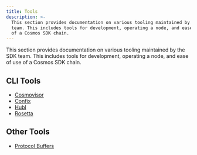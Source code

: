 ```yaml
---
title: Tools
description: >-
  This section provides documentation on various tooling maintained by the SDK
  team. This includes tools for development, operating a node, and ease of use
  of a Cosmos SDK chain.
---
```


This section provides documentation on various tooling maintained by the SDK team.
This includes tools for development, operating a node, and ease of use of a Cosmos SDK chain.

## CLI Tools

* [Cosmovisor](/docs/sdk/v0.50/cosmovisor)
* [Confix](/docs/sdk/v0.50/confix)
* [Hubl](/docs/sdk/v0.50/hubl)
* [Rosetta](https://docs.cosmos.network/main/run-node/rosetta)

## Other Tools

* [Protocol Buffers](/docs/sdk/v0.50/protobuf)
